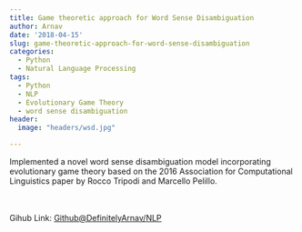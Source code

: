 ```yaml
---
title: Game theoretic approach for Word Sense Disambiguation
author: Arnav
date: '2018-04-15'
slug: game-theoretic-approach-for-word-sense-disambiguation
categories:
  - Python
  - Natural Language Processing
tags:
  - Python
  - NLP
  - Evolutionary Game Theory
  - word sense disambiguation
header:
  image: "headers/wsd.jpg"

---
```


Implemented a novel word sense disambiguation model incorporating evolutionary game theory based on the 2016 Association for Computational Linguistics paper by Rocco Tripodi and Marcello Pelillo. 

<br></br>
Gihub Link: <a href="https://github.com/DefinitelyArnav/nlp">Github@DefinitelyArnav/NLP</a></li>
 